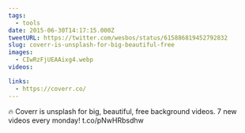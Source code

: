 ```yaml
---
tags:
  - tools
date: 2015-06-30T14:17:15.000Z
tweetURL: https://twitter.com/wesbos/status/615886819452792832
slug: coverr-is-unsplash-for-big-beautiful-free
images:
  - CIwRzFjUEAAixg4.webp
videos:

links:
  - https://coverr.co/
---
```

🔥 Coverr is unsplash for big, beautiful, free background videos. 7 new videos every monday!  t.co/pNwHRbsdhw
